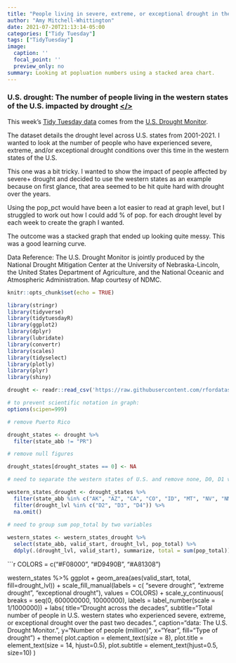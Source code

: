 ```yaml
---
title: "People living in severe, extreme, or exceptional drought in the western states of the U.S." 
author: "Amy Mitchell-Whittington"
date: 2021-07-20T21:13:14-05:00
categories: ["Tidy Tuesday"]
tags: ["TidyTuesday"]
image:
  caption: ''
  focal_point: ''
  preview_only: no
summary: Looking at popluation numbers using a stacked area chart.
---
```


### U.S. drought: The number of people living in the western states of the U.S. impacted by drought [</>](https://github.com/amymitchell-whittington/TidyTuesday/blob/main/2021/20-07-2021-usdrought/20-07-2021-usdrought.Rmd)

This week's [Tidy Tuesday data](https://github.com/rfordatascience/tidytuesday/blob/master/data/2021/2021-07-20/readme.md) comes from the [U.S. Drought Monitor](https://droughtmonitor.unl.edu/DmData/DataDownload/ComprehensiveStatistics.aspx).

The dataset details the drought level across U.S. states from 2001-2021. I wanted to look at the number of people who have experienced severe, extreme, and/or exceptional drought conditions over this time in the western states of the U.S. 

This one was a bit tricky. I wanted to show the impact of people affected by severe+ drought and decided to use the western states as an example because on first glance, that area seemed to be hit quite hard with drought over the years.  

Using the pop_pct would have been a lot easier to read at graph level, but I struggled to work out how I could add % of pop. for each drought level by each week to create the graph I wanted.  

The outcome was a stacked graph that ended up looking quite messy. This was a good learning curve.

Data Reference: The U.S. Drought Monitor is jointly produced by the National Drought Mitigation Center at the University of Nebraska-Lincoln, the United States Department of Agriculture, and the National Oceanic and Atmospheric Administration. Map courtesy of NDMC.

```r
knitr::opts_chunk$set(echo = TRUE)

library(stringr)
library(tidyverse)
library(tidytuesdayR)
library(ggplot2)
library(dplyr)
library(lubridate)
library(convertr)
library(scales)
library(tidyselect)
library(plotly)
library(plyr)
library(shiny)

drought <- readr::read_csv('https://raw.githubusercontent.com/rfordatascience/tidytuesday/master/data/2021/2021-07-20/drought.csv')

# to prevent scientific notation in graph:
options(scipen=999)
```


```r

# remove Puerto Rico 

drought_states <- drought %>%
  filter(state_abb != "PR") 

# remove null figures 

drought_states[drought_states == 0] <- NA

# need to separate the western states of U.S. and remove none, D0, D1 variables

western_states_drought <- drought_states %>%
  filter(state_abb %in% c("AK", "AZ", "CA", "CO", "ID", "MT", "NV", "NM", "OR", "UT", "WA", "WY")) %>%
  filter(drought_lvl %in% c("D2", "D3", "D4")) %>%
  na.omit()

# need to group sum pop_total by two variables 
  
western_states <- western_states_drought %>%
  select(state_abb, valid_start, drought_lvl, pop_total) %>%
  ddply(.(drought_lvl, valid_start), summarize, total = sum(pop_total)) 
```

```r

COLORS = c("#F08000", "#D9490B", "#A81308")

western_states %>%
  ggplot +
  geom_area(aes(valid_start, total, fill=drought_lvl)) +
  scale_fill_manual(labels = c(
    "severe drought", "extreme drought", "exceptional drought"),
    values = COLORS) +
  scale_y_continuous( 
    breaks = seq(0, 600000000, 10000000),
    labels = label_number(scale = 1/1000000)) +
  labs( 
    title="Drought across the decades",
    subtitle="Total number of people in U.S. western states who experienced \n severe, extreme, or exceptional drought over the past two decades.",
    caption="data: The U.S. Drought Monitor.", 
    y="Number of people (million)",
    x="Year",
    fill="Type of drought") +
  theme(
    plot.caption = element_text(size = 8),
    plot.title = element_text(size = 14, hjust=0.5),
    plot.subtitle = element_text(hjust=0.5, size=10)
  )